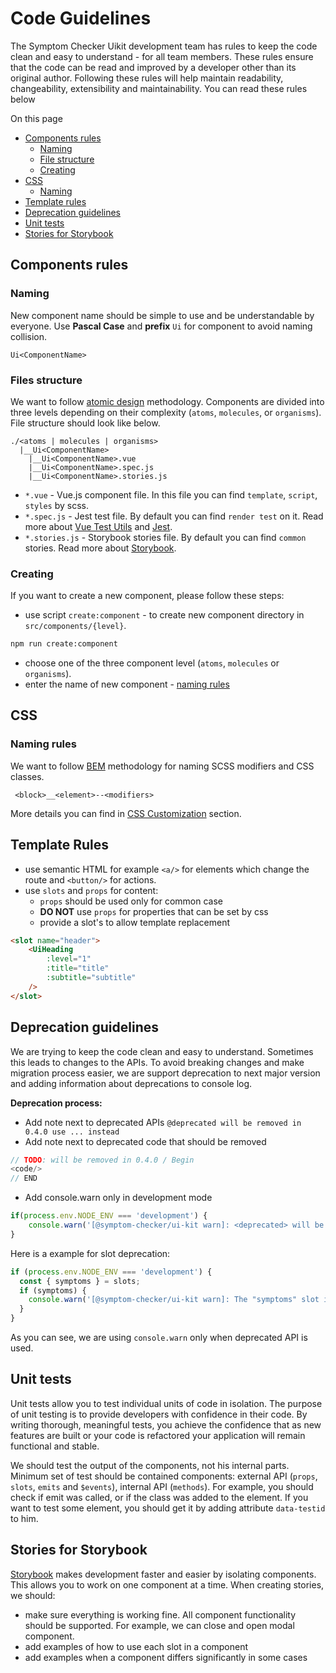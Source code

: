 
<Meta title="Getting Started/Development Guide/Code Guidelines"/>

<style>{`
  .page-outline {
    margin: 16px 0;
  }
  .page-outline__title {
    font-family: "Nunito Sans",-apple-system,".SFNSText-Regular","San Francisco",BlinkMacSystemFont,"Segoe UI","Helvetica Neue",Helvetica,Arial,sans-serif;
    display: block;
    margin-block-start: 1.33em;
    margin-block-end: 1.33em;
    margin-inline-start: 0px;
    margin-inline-end: 0px;
    font-weight: bold;
    margin: 20px 0 8px;
    padding: 0;
    cursor: text;
    position: relative;
    color: #333333;
    font-size: 16px;
  }
  .page-outline__list {
    list-style: none;
    margin: 0;
    padding: 0;
  }
  .page-outline__list--nested {
    margin: 0 1rem;
  }
`}
</style>

# Code Guidelines
The Symptom Checker Uikit development team has rules to keep the code clean and easy to understand - for all team members.
These rules ensure that the code can be read and improved by a developer other than its original author. Following these rules
will help maintain readability, changeability, extensibility and maintainability. You can read these rules below

<div class="page-outline">
  <span class="page-outline__title">On this page</span>
  <ul class="page-outline__list">
    <li>
      <a href="#components-rules">Components rules</a>
      <ul class="page-outline__list page-outline__list--nested">
        <li>
          <a href="#naming">Naming</a>
        </li>
        <li>
          <a href="#files-structure">File structure</a>
        </li>
        <li>
          <a href="#creating">Creating</a>
        </li>
      </ul>
    </li>
    <li>
      <a href="#css">CSS</a>
      <ul class="page-outline__list page-outline__list--nested">
        <li>
          <a href="#naming-rules">Naming</a>
        </li>
      </ul>
    </li>
    <li>
      <a href="#template-rules">Template rules</a>
    </li>
    <li>
      <a href="#deprecation-guidelines">Deprecation guidelines</a>
    </li>
    <li>
      <a href="#unit-tests">Unit tests</a>
    </li>
    <li>
      <a href="#stories-for-storybook">Stories for Storybook</a>
    </li>
  </ul>
</div>

## Components rules
### Naming
New component name should be simple to use and be understandable by everyone. Use **Pascal Case** and **prefix** `Ui` for component to avoid naming collision.
```
Ui<ComponentName>
```

### Files structure
We want to follow [atomic design](https://atomicdesign.bradfrost.com/chapter-2/) methodology. Components are divided into three
levels depending on their complexity (`atoms`, `molecules`, or `organisms`). File structure should look like below.
```
./<atoms | molecules | organisms>
  |__Ui<ComponentName>
    |__Ui<ComponentName>.vue
    |__Ui<ComponentName>.spec.js
    |__Ui<ComponentName>.stories.js
```
- `*.vue` - Vue.js component file. In this file you can find `template`, `script`, `styles` by scss.
- `*.spec.js` - Jest test file. By default you can find `render test` on it. Read more about [Vue Test Utils](https://vue-test-utils.vuejs.org/) and [Jest](https://jestjs.io/).
- `*.stories.js` - Storybook stories file. By default you can find `common` stories. Read more about [Storybook](https://storybook.js.org/).

### Creating
If you want to create a new component, please follow these steps:
- use script `create:component` - to create new component directory in `src/components/{level}`.
```bash
npm run create:component
```
- choose one of the three component level (`atoms`, `molecules` or `organisms`).
- enter the name of new component - <a href="#naming">naming rules</a>

## CSS
### Naming rules
We want to follow [BEM](http://getbem.com/introduction/) methodology for naming SCSS modifiers and CSS classes.
```
 <block>__<element>--<modifiers>
```
More details you can find in [CSS Customization](/docs/getting-started-development-guide-css-customization--page) section.

## Template Rules
- use semantic HTML for example `<a/>` for elements which change the route and `<button/>` for actions.
- use `slots` and `props` for content:
    - `props` should be used only for common case
    - **DO NOT** use `props` for properties that can be set by css
    - provide a slot's to allow template replacement
``` html
<slot name="header">
    <UiHeading
        :level="1"
        :title="title"
        :subtitle="subtitle"
    />
</slot>
```
<!-- TODO: Add custom patterns and filter TODO items https://www.jetbrains.com/help/idea/using-todo.html#add_pattern_filter_todo -->
## Deprecation guidelines
We are trying to keep the code clean and easy to understand. Sometimes this leads to changes to the APIs. To avoid breaking changes and make migration process easier,
we are support deprecation to next major version and adding information about deprecations to console log.

**Deprecation process:**
* Add note next to deprecated APIs `@deprecated will be removed in 0.4.0 use ... instead`
* Add note next to deprecated code that should be removed
```js
// TODO: will be removed in 0.4.0 / Begin
<code/>
// END
```
<!-- TODO: Add helper for deprecation warn. -->
* Add console.warn only in development mode
```js
if(process.env.NODE_ENV === 'development') {
    console.warn('[@symptom-checker/ui-kit warn]: <deprecated> will be removed in <version>. Please use <new> instead.');
}
```
Here is a example for slot deprecation:
```js
if (process.env.NODE_ENV === 'development') {
  const { symptoms } = slots;
  if (symptoms) {
    console.warn('[@symptom-checker/ui-kit warn]: The "symptoms" slot is deprecated and will be removed in v0.4.0. Please use "details" slot instead.');
  }
}
```
As you can see, we are using `console.warn` only when deprecated API is used.

## Unit tests
Unit tests allow you to test individual units of code in isolation. The purpose of unit testing is to provide developers with confidence in their code. By writing thorough,
meaningful tests, you achieve the confidence that as new features are built or your code is refactored your application will remain functional and stable.

We should test the output of the components, not his internal parts. Minimum set of test should be contained components: external API (`props`, `slots`, `emits` and `$events`),
internal API (`methods`). For example, you should check if emit was called, or if the class was added to the element. If you want to test some element, you should get it by
adding attribute `data-testid` to him.

## Stories for Storybook
[Storybook](https://storybook.js.org/) makes development faster and easier by isolating components. This allows you to work on one component at a time. When creating stories, we should:
- make sure everything is working fine. All component functionality should be supported. For example, we can close and open modal component.
- add examples of how to use each slot in a component
- add examples when a component differs significantly in some cases
